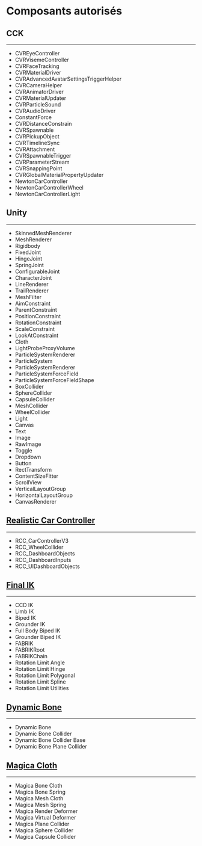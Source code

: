 # Composants autorisés

## CCK
<hr />

- CVREyeController
- CVRVisemeController
- CVRFaceTracking
- CVRMaterialDriver
- CVRAdvancedAvatarSettingsTriggerHelper
- CVRCameraHelper
- CVRAnimatorDriver
- CVRMaterialUpdater
- CVRParticleSound
- CVRAudioDriver
- ConstantForce
- CVRDistanceConstrain
- CVRSpawnable
- CVRPickupObject
- CVRTimelineSync
- CVRAttachment
- CVRSpawnableTrigger
- CVRParameterStream
- CVRSnappingPoint
- CVRGlobalMaterialPropertyUpdater
- NewtonCarController
- NewtonCarControllerWheel
- NewtonCarControllerLight

## Unity
<hr />

- SkinnedMeshRenderer
- MeshRenderer
- Rigidbody
- FixedJoint
- HingeJoint
- SpringJoint
- ConfigurableJoint
- CharacterJoint
- LineRenderer
- TrailRenderer
- MeshFilter
- AimConstraint
- ParentConstraint
- PositionConstraint
- RotationConstraint
- ScaleConstraint
- LookAtConstraint
- Cloth
- LightProbeProxyVolume
- ParticleSystemRenderer
- ParticleSystem
- ParticleSystemRenderer
- ParticleSystemForceField
- ParticleSystemForceFieldShape
- BoxCollider
- SphereCollider
- CapsuleCollider
- MeshCollider
- WheelCollider
- Light
- Canvas
- Text
- Image
- RawImage
- Toggle
- Dropdown
- Button
- RectTransform
- ContentSizeFitter
- ScrollView
- VerticalLayoutGroup
- HorizontalLayoutGroup
- CanvasRenderer

## [Realistic Car Controller](https://assetstore.unity.com/packages/tools/physics/realistic-car-controller-16296)
<hr />

- RCC_CarControllerV3
- RCC_WheelCollider
- RCC_DashboardObjects
- RCC_DashboardInputs
- RCC_UIDashboardObjects

## [Final IK](https://assetstore.unity.com/packages/tools/animation/final-ik-14290)
<hr />

- CCD IK
- Limb IK
- Biped IK
- Grounder IK
- Full Body Biped IK
- Grounder Biped IK
- FABRIK
- FABRIKRoot
- FABRIKChain
- Rotation Limit Angle
- Rotation Limit Hinge
- Rotation Limit Polygonal
- Rotation Limit Spline
- Rotation Limit Utilities

## [Dynamic Bone](https://assetstore.unity.com/packages/tools/animation/dynamic-bone-16743)
<hr />

- Dynamic Bone
- Dynamic Bone Collider
- Dynamic Bone Collider Base
- Dynamic Bone Plane Collider

## [Magica Cloth](https://assetstore.unity.com/packages/tools/physics/magica-cloth-160144)
<hr />

- Magica Bone Cloth
- Magica Bone Spring
- Magica Mesh Cloth
- Magica Mesh Spring
- Magica Render Deformer
- Magica Virtual Deformer
- Magica Plane Collider
- Magica Sphere Collider
- Magica Capsule Collider